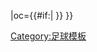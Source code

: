 {{fb team |t=-{zh-hans:特温特; zh-hk:川迪; zh-tw:屯特;}- |tan=川迪 |tc=NED |abb={{#if:{{{abb|}}}|TWE{{0}}}} |oc={{#if:{{{oc|}}}|{{{oc}}} }} }}<!--
--><noinclude>[[Category:足球模板]]</noinclude>